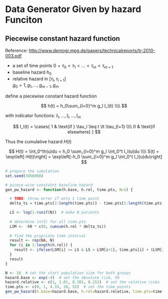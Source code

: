 <!-- better looking
options(rstudio.markdownToHTML = 
  function(inputFile, outputFile) {      
    require(markdown)
    markdownToHTML(inputFile, outputFile, 
  stylesheet='combined.css'
    )
  }
) 
# pandoc -f markdown -sS --mathjax --toc -c ~/.vim/shareboard/css/combined.css -o WQC2001.html WQC2001.md
# --- using pandoc to output HTML --- #
# One can use either '--webtex' or '--mathjax' for preview
options(rstudio.markdownToHTML = 
  function(inputFile, outputFile) {      
    system(paste("pandoc", shQuote(inputFile), "--mathjax", "--toc -sS", "-c", "combined.css", "-o", shQuote(outputFile)))
  }
)
-->


# Data Generator Given by hazard Funciton

## Piecewise constant hazard function

Reference: <http://www.demogr.mpg.de/papers/technicalreports/tr-2010-003.pdf>

* a set of time points $0 = \tau_0 < \tau_1 < \ldots < \tau_m < \tau_{m+1}$
* baseline hazard $h_0$
* relative hazard in $[\tau_l,\tau_{l+1}]$  
  $g_0 = 1, g_1, \ldots, g_{m-1}, g_m$

define a piecewise constant hazard function

$$
h(t) = h_0\sum_{l=0}^m g_l I_l(t) \\\\
$$

with indicator functions: $I_1, \ldots, I_l, \ldots, I_m$

$$
I_l(t) = \cases{
  1 & \text{if } \tau_l \leq t \lt \tau_{l+1} \\\\
  0 & \text{if elsewhere}
}
$$

Thus the cumulative hazard $H(t)$

$$
H(t) = \int_0^th(u)du = h_0 \sum_{l=0}^m g_l \int_0^t I_l(u)du \\\\
S(t) = \exp\left[-H(t)\right] = \exp\left[-h_0 \sum_{l=0}^m g_l \int_0^t I_l(u)du\right]
$$

```r
# prepare the simulation
set.seed(3456998)

# picece-wise constatnt baseline hazard 
gen_pw_hazard <- function(h.base, h.rel, time.pts, N=1) {

  # TODO: throw error if only 1 time point
  delta_ts = time.pts[2:length(time.pts)] - time.pts[1:length(time.pts)-1]

  LS <- log(1-runif(N))  # make N patients
  
  # determine ln(S) for all time.pts
  LSM <- -h0 * c(0, cumsum(h.rel * delta_ts))
  
  # find the propriate time interval
  result <- rep(NA, N)
  for (i in 1:length(h.rel)) {
    result <- ifelse(LSM[i] >= LS & LS > LSM[i+1], time.pts[i] + (LSM[i] - LS)/h0/h.rel[i], result)               
  }
  result
}

N <- 10  # set the start population size for both groups
hazard.base <- exp(-4)  # set the absolute risk, h0
hazard.relative <- c(1, 1.01, 0.381, 0.151)  # set the relative risks
time.pts <- c(0, 1, 4.33, 26, 52)  # set the time points
gen_pw_hazard(h.base=hazard.base, h.rel=hazard.relative, time.pts=time.pts)
```
